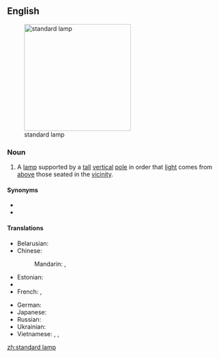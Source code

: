 ==English==
[[Image:Floor lamp (5906).JPG|thumb|250px|right|standard lamp]]

===Noun===
{{en-noun|sg=[[standard]] [[lamp]]}}

# A [[lamp]] supported by a [[tall]] [[vertical]] [[pole]] in order that [[light]] comes from [[above]] those seated in the [[vicinity]].

====Synonyms====
* {{l|en|floor lamp}}
* {{l|en|torchère}}

====Translations====
{{trans-top|a floor lamp supported by a pole}}
* Belarusian: {{t|be|таршэр|m|tr=taršér|sc=Cyrl}}
* Chinese:
*: Mandarin: {{t|zh|落地燈|sc=Hani}}, {{t|zh|落地灯|tr=luòdìdēng|sc=Hani}}
* Estonian: {{t|et|põrandalamp}}
* {{trreq|Finnish}}
* French: {{t|fr|torchère|f}}, {{t|fr|lampe à pied|f}}
{{trans-mid}}
* German: {{t|de|Stehlampe|f}}
* Japanese: {{t|ja|フロアスタンド|tr=furoasutando|sc=Jpan}}
* Russian: {{t|ru|торшер|m|tr=toršér|sc=Cyrl}}
* Ukrainian: {{t|uk|торшер|m|tr=toršér|sc=Cyrl}}
* Vietnamese: {{t|vi|đèn chân đế}}, {{t|vi|đèn chân hạc}}, {{t|vi|đèn toóc-se}}
{{trans-bottom}}

[[zh:standard lamp]]